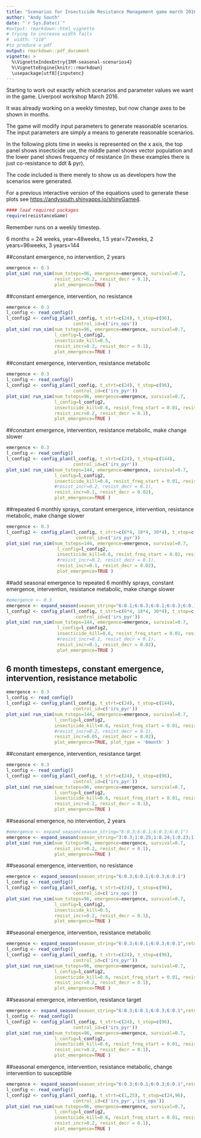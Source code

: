 ```yaml
---
title: "Scenarios for Insecticide Resistance Management game march 2016. v5"
author: "Andy South"
date: "`r Sys.Date()`"
#output: rmarkdown::html_vignette
# trying to increase width fails
#  width: "110" 
#to produce a pdf
output: rmarkdown::pdf_document
vignette: >
  %\VignetteIndexEntry{IRM-seasonal-scenarios4}
  %\VignetteEngine{knitr::rmarkdown}
  \usepackage[utf8]{inputenc}
---
```


Starting to work out exactly which scenarios and parameter values we want in the game. Liverpool workshop March 2016.

It was already working on a weekly timestep, but now change axes to be shown in months.

The game will modify input parameters to generate reasonable scenarios. The input parameters are simply a means to generate reasonable scenarios.


In the following plots time in weeks is represented on the x axis, the top panel shows insecticide use, the middle panel shows vector population and the lower panel shows frequency of resistance (in these examples there is just co-resistance to ddt & pyr). 


The code included is there merely to show us as developers how the scenarios were generated.

For a previous interactive version of the equations used to generate these plots see [https://andysouth.shinyapps.io/shinyGame4](https://andysouth.shinyapps.io/shinyGame4).


```r
#### load required packages
require(resistanceGame)
```

Remember runs on a weekly timestep.

6 months = 24 weeks, year=48weeks, 1.5 year=72weeks, 2 years=96weeks, 3 years=144


\newpage

##constant emergence, no intervention, 2 years

```r

emergence <- 0.3
plot_sim( run_sim(num_tsteps=96, emergence=emergence, survival=0.7,
                  resist_incr=0.2, resist_decr = 0.1), 
                  plot_emergence=TRUE )
```

\newpage

##constant emergence, intervention, no resistance

```r

emergence <- 0.3
l_config <- read_config()
l_config2 <- config_plan(l_config, t_strt=c(24), t_stop=c(96),
                         control_id=c('irs_ops'))
plot_sim( run_sim(num_tsteps=96, emergence=emergence, survival=0.7,
                  l_config=l_config2,
                  insecticide_kill=0.5,
                  resist_incr=0.2, resist_decr = 0.1), 
                  plot_emergence=TRUE )
```

\newpage


##constant emergence, intervention, resistance metabolic

```r

emergence <- 0.3
l_config <- read_config()
l_config2 <- config_plan(l_config, t_strt=c(24), t_stop=c(96),
                         control_id=c('irs_pyr'))
plot_sim( run_sim(num_tsteps=96, emergence=emergence, survival=0.7,
                  l_config=l_config2,
                  insecticide_kill=0.6, resist_freq_start = 0.01, resist_mech='metabolic',
                  resist_incr=0.2, resist_decr = 0.1), 
                  plot_emergence=TRUE )
```

\newpage

##constant emergence, intervention, resistance metabolic, make change slower

```r

emergence <- 0.3
l_config <- read_config()
l_config2 <- config_plan(l_config, t_strt=c(24), t_stop=c(144),
                         control_id=c('irs_pyr'))
plot_sim( run_sim(num_tsteps=144, emergence=emergence, survival=0.7,
                  l_config=l_config2,
                  insecticide_kill=0.6, resist_freq_start = 0.01, resist_mech='metabolic',
                  #resist_incr=0.2, resist_decr = 0.1), 
                  resist_incr=0.1, resist_decr = 0.02),           
                  plot_emergence=TRUE )
```

\newpage

##repeated 6 monthly sprays, constant emergence, intervention, resistance metabolic, make change slower

```r

emergence <- 0.3
l_config2 <- config_plan(l_config, t_strt=c(6*4, 18*4, 30*4), t_stop=c(12*4,24*4,36*4),
                          control_id=c('irs_pyr'))
plot_sim( run_sim(num_tsteps=144, emergence=emergence, survival=0.7,
                   l_config=l_config2,
                   insecticide_kill=0.6, resist_freq_start = 0.01, resist_mech='metabolic',
                   #resist_incr=0.2, resist_decr = 0.1), 
                   resist_incr=0.1, resist_decr = 0.02),           
                   plot_emergence=TRUE )
```

\newpage

##add seasonal emergence to repeated 6 monthly sprays, constant emergence, intervention, resistance metabolic, make change slower

```r

#emergence <- 0.3
emergence <- expand_season(season_string="6:0.1;6:0.3;6:0.1;6:0.3;6:0.1;6:0.3",return_tstep='weeks')
l_config2 <- config_plan(l_config, t_strt=c(6*4, 18*4, 30*4), t_stop=c(12*4,24*4,36*4),
                          control_id=c('irs_pyr'))
plot_sim( run_sim(num_tsteps=144, emergence=emergence, survival=0.7,
                   l_config=l_config2,
                   insecticide_kill=0.6, resist_freq_start = 0.01, resist_mech='metabolic',
                   #resist_incr=0.2, resist_decr = 0.1), 
                   resist_incr=0.1, resist_decr = 0.02),           
                   plot_emergence=TRUE )
```

\newpage

## 6 month timesteps, constant emergence, intervention, resistance metabolic

```r

emergence <- 0.3
l_config <- read_config()
l_config2 <- config_plan(l_config, t_strt=c(24), t_stop=c(144),
                         control_id=c('irs_pyr'))
plot_sim( run_sim(num_tsteps=144, emergence=emergence, survival=0.7,
                  l_config=l_config2,
                  insecticide_kill=0.6, resist_freq_start = 0.01, resist_mech='metabolic',
                  #resist_incr=0.2, resist_decr = 0.1), 
                  resist_incr=0.05, resist_decr = 0.02),           
                  plot_emergence=TRUE, plot_type = '6month' )
```

\newpage


##constant emergence, intervention, resistance target

```r

emergence <- 0.3
l_config <- read_config()
l_config2 <- config_plan(l_config, t_strt=c(24), t_stop=c(96),
                         control_id=c('irs_pyr'))
plot_sim( run_sim(num_tsteps=96, emergence=emergence, survival=0.7,
                  l_config=l_config2,
                  insecticide_kill=0.6, resist_freq_start = 0.01, resist_mech='target',
                  resist_incr=0.2, resist_decr = 0.1), 
                  plot_emergence=TRUE )
```

\newpage


##seasonal emergence, no intervention, 2 years

```r

#emergence <- expand_season(season_string="6:0.3;6:0.1;6:0.3;6:0.1")
emergence <- expand_season(season_string="3:0.3;1:0.25;1:0.24;1:0.23;1:0.22;1:0.21;1:0.20;1:0.19;1:0.18;1:0.17;1:0.16;6:0.3;6:0.1",return_tstep='weeks')
plot_sim( run_sim(num_tsteps=96, emergence=emergence, survival=0.7,
                  resist_incr=0.2, resist_decr = 0.1), 
                  plot_emergence=TRUE )
```

\newpage


##seasonal emergence, intervention, no resistance

```r

emergence <- expand_season(season_string="6:0.3;6:0.1;6:0.3;6:0.1")
l_config <- read_config()
l_config2 <- config_plan(l_config, t_strt=c(24), t_stop=c(96),
                         control_id=c('irs_ops'))
plot_sim( run_sim(num_tsteps=96, emergence=emergence, survival=0.7,
                  l_config=l_config2,
                  insecticide_kill=0.5,
                  resist_incr=0.2, resist_decr = 0.1), 
                  plot_emergence=TRUE )
```

\newpage


##seasonal emergence, intervention, resistance metabolic

```r

emergence <- expand_season(season_string="6:0.3;6:0.1;6:0.3;6:0.1",return_tstep='weeks')
l_config <- read_config()
l_config2 <- config_plan(l_config, t_strt=c(24), t_stop=c(96),
                         control_id=c('irs_pyr'))
plot_sim( run_sim(num_tsteps=96, emergence=emergence, survival=0.7,
                  l_config=l_config2,
                  insecticide_kill=0.6, resist_freq_start = 0.01, resist_mech='metabolic',
                  resist_incr=0.2, resist_decr = 0.1), 
                  plot_emergence=TRUE )
```

\newpage


##seasonal emergence, intervention, resistance target

```r

emergence <- expand_season(season_string="6:0.3;6:0.1;6:0.3;6:0.1",return_tstep='weeks')
l_config <- read_config()
l_config2 <- config_plan(l_config, t_strt=c(24), t_stop=c(96),
                         control_id=c('irs_pyr'))
plot_sim( run_sim(num_tsteps=96, emergence=emergence, survival=0.7,
                  l_config=l_config2,
                  insecticide_kill=0.6, resist_freq_start = 0.01, resist_mech='target',
                  resist_incr=0.2, resist_decr = 0.1), 
                  plot_emergence=TRUE )
```

\newpage



##seasonal emergence, intervention, resistance metabolic, change intervention to susceptible

```r

emergence <- expand_season(season_string="6:0.3;6:0.1;6:0.3;6:0.1",return_tstep='weeks')
l_config <- read_config()
l_config2 <- config_plan(l_config, t_strt=c(1,25), t_stop=c(24,96),
                         control_id=c('irs_pyr','irs_ops'))
plot_sim( run_sim(num_tsteps=96, emergence=emergence, survival=0.7,
                  l_config=l_config2,
                  insecticide_kill=0.6, resist_freq_start = 0.01, resist_mech='metabolic',
                  resist_incr=0.2, resist_decr = 0.1), 
                  plot_emergence=TRUE )
```

\newpage







